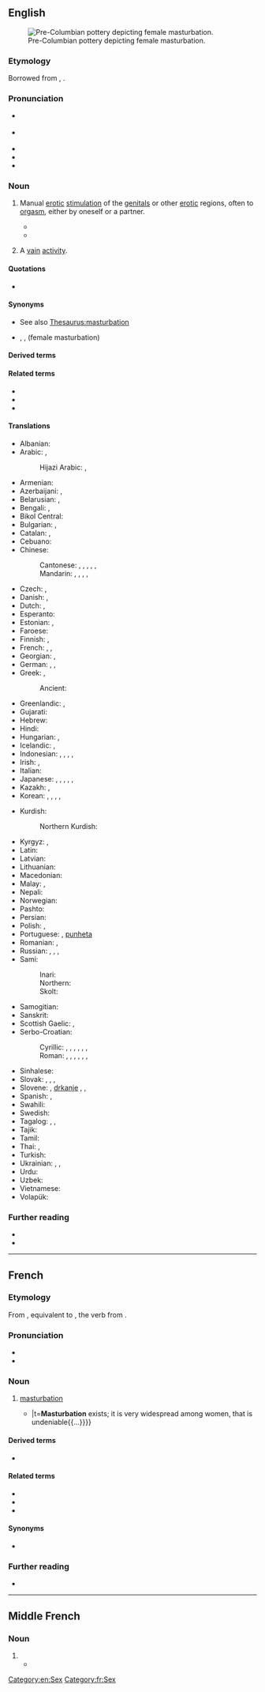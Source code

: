 {{also|Masturbation}}

==English==
{{swp}}
[[File:Masturberende vrouw - Precolombiaanse kunst - Museo Fray Enrique Mideros - Banos.jpg|thumb|Pre-Columbian pottery depicting female masturbation.]]

===Etymology===
Borrowed from {{bor|en|fr|masturbation}}, {{lbor|en|NL.|masturbātiō|masturbātiō, masturbātiōnem|notext=1}}.

===Pronunciation===
* {{a|UK}} {{IPA|en|/ˌmæstəˈbeɪʃ(ə)n/|/ˌmɑːstəˈbeɪʃ(ə)n/}}
* {{a|US}} {{IPA|en|/ˌmæstɚˈbeɪʃən/}}
* {{audio|en|LL-Q1860 (eng)-Vealhurl-masturbation.wav|Audio (RP)}}
* {{hyphenation|pt|mas|tur|ba|tion}}
* {{rhymes|en|eɪʃən}}

===Noun===
{{en-noun|-|s}}

# Manual [[erotic]] [[stimulation]] of the [[genital]]s or other [[erotic]] regions, often to [[orgasm]], either by oneself or a partner.
#: {{ux|en|'''Masturbation''' is our first and natural form of sexual activity and if that's inhibited or damaged, then we suffer for the rest of our lives.|source=Betty Dodson}}
#* {{RQ:Florio Montaigne Essayes|chapter=12|book=II|passage=''Diogenes'' in sight of all, exercising his '''Masturbation''', bred a longing desire in the bystanders, that in such sort they might fill their bellies by rubbing or clawing the same.}}
#* {{quote-av|en|actor=Cree Summer|role=Foxxy Love|title=Clum Babies|series=Drawn Together|season=2|number=5|writer=Jon Kimmel|network=Comedy Central|year=2005|passage='''Masturbation''' is fun and natural. Not to mention it's a great way to earn five bucks without touchin' the guy.}}
# {{lb|en|figurative}} A [[vain]] [[activity]].

====Quotations====
* {{seeCites|en}}

====Synonyms====
* See also [[Thesaurus:masturbation]]
* {{l|en|fingering}}, {{l|en|rolling the pill}}, {{l|en|bean flicking}} (female masturbation)

====Derived terms====
{{der3|en
|mental masturbation
|mutual masturbation
|masturbational
|masturbationlike
|antimasturbation
|masturbationist
|masturbationism
|overmasturbation
|mutual masturbation}}

====Related terms====
* {{l|en|masturbate}}
* {{l|en|masturbator}}
* {{l|en|masturbatory}}

====Translations====
{{trans-top|manual erotic stimulation of the genitals}}
* Albanian: {{t|sq|masturbim|m}}
* Arabic: {{t|ar|عَادَة سِرِّيَّة|f|tr=ʿāda sirriyya}}, {{qualifier|male}} {{t|ar|اِسْتِمْنَاء|m}}
*: Hijazi Arabic: {{t|acw|تَجْليخ|m|tr=tajlĪḵ}} {{gloss|vulgar}}, {{t|acw|عَادَة سِرِّيَّة|f|tr=ʿāda sirriyya}}
* Armenian: {{t+|hy|մաստուրբացիա}}
* Azerbaijani: {{t|az|kəfləmə}}, {{t|az|onanizm}}
* Belarusian: {{t|be|мастурба́цыя|f}}, {{t|be|анані́зм|m}}
* Bengali: {{t+|bn|হস্তমৈথুন|sc=Beng}}, {{t|bn|হাত মারা|sc=Beng}}
* Bikol Central: {{t|bcl|pagsalsal}}
* Bulgarian: {{t|bg|мастурба́ция|f|sc=Cyrl}}, {{t|bg|чикия|f|sc=Cyrl}} {{qualifier|slang}}
* Catalan: {{t|ca|masturbació|f}}, {{t+|ca|palla|f}} {{qualifier|slang}}
* Cebuano: {{t|ceb|paglusi}}
* Chinese:
*: Cantonese: {{t|yue|自慰|tr=zi6 wai3|sc=Hani}}, {{t|yue|手淫|tr=sau2 jam4|sc=Hani}}, {{qualifier|male|vulgar}} {{t|yue|打飛機|sc=Hani}}, {{t|yue|打飞机|tr=daa2 fei1 gei1|sc=Hani}}, {{qualifier|female|vulgar}} {{t|yue|打潛艇|sc=Hani}}, {{t|yue|打潜艇|tr=daa2 cim4 teng5|sc=Hani}}
*: Mandarin: {{t+|cmn|手淫|tr=shǒuyín|sc=Hani}}, {{t+|cmn|自慰|tr=zìwèi|sc=Hani}}, {{t+|cmn|自渎|tr=zìdú|sc=Hani}}, {{t+|cmn|自淫|tr=zìyín|sc=Hani}},
* Czech: {{t+|cs|masturbace|f}}, {{t+|cs|onanie|f}}
* Danish: {{t+|da|masturbation|c}}, {{t|da|onani|c}}
* Dutch: {{t+|nl|zelfbevrediging|f}}, {{t+|nl|masturbatie|f}}
* Esperanto: {{t|eo|masturbado}}
* Estonian: {{t|et|masturbeerimine}}, {{t+|et|onanism}}
* Faroese: {{t|fo|sjálvsnøktan|f}}
* Finnish: {{t+|fi|itsetyydytys}}, {{t+|fi|masturbaatio}}
* French: {{t+|fr|masturbation|f}}, {{t+|fr|onanisme|m}}, {{t+|fr|branlette|f}} {{qualifier|slang}}
* Georgian: {{t+|ka|მასტურბაცია}}, {{t|ka|ნძრევა}}
* German: {{t+|de|Masturbation|f}}, {{t+|de|Onanie|f}}, {{t+|de|Selbstbefriedigung|f}}
* Greek: {{t+|el|αυνανισμός}}, {{qualifier|slang}} {{t+|el|μαλακία}}
*: Ancient: {{t|grc|ἀναφλασμός|m}}
* Greenlandic: {{t|kl|anisoorniarneq}}, {{t|kl|tissassarneq}}
* Gujarati: {{t|gu|હસ્તમૈથુન|sc=Gujr}}
* Hebrew: {{t+|he|אוֹנָנוּת|f|tr=onanút|sc=Hebr}}
* Hindi: {{t+|hi|हस्तमैथुन|m}}
* Hungarian: {{t+|hu|önkielégítés}}, {{t+|hu|maszturbáció}}
* Icelandic: {{t+|is|sjálfsfróun|f}}, {{t|is|rúnk|n}}
* Indonesian: {{t+|id|onani}}, {{t+|id|masturbasi|f}}, {{t|id|ngocok|m}} {{qualifier|slang}}, {{t|id|cokil|m}} {{qualifier|slang}}, {{t+|id|coli|f}}
* Irish: {{t|ga|glacaireacht|f}}, {{t|ga|lámhchartadh|m}}
* Italian: {{t+|it|masturbazione|f}}
* Japanese: {{t|ja|マスターベーション|tr=masutābēshon}}, {{t+|ja|オナニー|tr=onanī}}, {{t|ja|自慰|tr=じい, jii}}, {{t|ja|手淫|tr=しゅいん, shuin}}, {{t|ja|一人エッチ|tr=hitori etchi}}, {{t+|ja|せんずり|tr=senzuri}}
* Kazakh: {{t|kk|мастурбация}}, {{t|kk|онанизм}}
* Korean: {{t+|ko|마스터베이션}}, {{t+|ko|자위}}, {{t+|ko|딸딸이}}, {{t+|ko|수음}}, {{t+|ko|자위행위}}
{{trans-mid}}
* Kurdish:
*: Northern Kurdish: {{t+|kmr|destperkî|f}}
* Kyrgyz: {{t|ky|мастурбация}}, {{t|ky|онанизм}}
* Latin: {{t|la|masturbātiō|f}}
* Latvian: {{t|lv|masturbācija|f}}
* Lithuanian: {{t|lt|masturbacija|f}}
* Macedonian: {{t|mk|мастурбација|f}}
* Malay: {{t|ms|pelancapan}}, {{t|ms|masturbasi}}
* Nepali: {{t+|ne|हस्तमैथुन}}
* Norwegian: {{t|no|onanering}}
* Pashto: {{t|ps|موټک|tr=muṭak|sc=ps-Arab}}
* Persian: {{t+|fa|جلق|tr=jalq|sc=fa-Arab}}
* Polish: {{t+|pl|masturbacja|f}}, {{t+|pl|onanizm|m}}
* Portuguese: {{t+|pt|masturbação}}, [[punheta]] {{qualifier|slang}}
* Romanian: {{t+|ro|masturbație|f}}, {{t+|ro|masturbare|f}}
* Russian: {{t+|ru|мастурба́ция|f}}, {{t+|ru|онани́зм|m}}, {{t+|ru|рукоблу́дие|n}}, {{t+|ru|дро́чка|f}} {{qualifier|vulgar}}
* Sami:
*: Inari: {{t|smn|jieštuđâttem}}
*: Northern: {{t|se|iešduhtadeapmi}}
*: Skolt: {{t|sms|jiijjâstoođtummuš}}
* Samogitian: {{t|sgs|mastorbacėjė|f}}
* Sanskrit: {{t|sa|हस्तमैथुन|m}}
* Scottish Gaelic: {{t|gd|brodadh|m}}, {{t|gd|fèin-bhrodadh|m}}
* Serbo-Croatian:
*: Cyrillic: {{t|sh|самозадовољавање|n|sc=Cyrl}}, {{t|sh|мастурбација|f|sc=Cyrl}}, {{t|sh|рукоблуд|m|sc=Cyrl}}, {{t|sh|мануступрација|f|sc=Cyrl}}, {{t|sh|самоблуд|m|sc=Cyrl}}, {{t|sh|онанија|f|sc=Cyrl}}, {{qualifier|vulgar}} {{t|sh|дркање|n|sc=Cyrl}}
*: Roman: {{t+|sh|samozadovoljavanje|n}}, {{t+|sh|masturbacija|f}}, {{t|sh|rukoblud|m}}, {{t+|sh|manustupracija|f}}, {{t+|sh|samoblud|m}}, {{t+|sh|onanija|f}}, {{t|sh|drkanje|n}}
* Sinhalese: {{t|si|ස්වයං වින්දනය|sc=Sinh}}
* Slovak: {{t|sk|ukájanie|n}}, {{t|sk|onánia|f}}, {{t|sk|masturbácia|f}}, {{t|sk|onanovanie|n}}
* Slovene: {{t+|sl|samozadovoljevanje}}, [[drkanje]] {{qualifier|vulgar}}, {{qualifier|medical}} {{t|sl|masturbácija}}, {{t|sl|masturbiranje|n}}
* Spanish: {{t+|es|masturbación|f}}, {{t+|es|paja|f}} {{qualifier|slang}}
* Swahili: {{t+|sw|punyeto}}
* Swedish: {{t+|sv|onani}}
* Tagalog: {{t|tl|masturbasyon}}, {{t|tl|pagsalsal}}, {{t|tl|jakol}}
* Tajik: {{t|tg|мастурбатсия}}
* Tamil: {{t|ta|சுய இன்பம்}}
* Thai: {{t|th|การช่วยตัวเอง}}, {{t|th|การสำเร็จความใคร่}}
* Turkish: {{t+|tr|mastürbasyon}}
* Ukrainian: {{t|uk|мастурба́ція|f}}, {{t|uk|онані́зм|m}}, {{t|uk|рукоблу́дство|n}}
* Urdu: {{t|ur|جلق|m|tr=jalaq}}
* Uzbek: {{t|uz|masturbatsiya}}
* Vietnamese: {{t+|vi|thủ dâm|alt=sự thủ dâm}}
* Volapük: {{t|vo|masturbat}}
{{trans-bottom}}

===Further reading===
* {{pedia}}
* {{comcatlite}}

[[Category:en:Sex]]

----

==French==
{{wikipedia|lang=fr}}

===Etymology===
From {{inh|fr|frm|-}}, equivalent to {{suffix|fr|masturber|ation}}, the verb from {{der|fr|la|masturbor}}.  

===Pronunciation===
* {{fr-IPA}}
* {{audio|fr|LL-Q150 (fra)-WikiLucas00-masturbation.wav|Audio}}

===Noun===
{{fr-noun|f}}

# [[#English|masturbation]] {{century|16}}
#: {{ux|fr|La '''masturbation''' est une pratique sexuelle, consistant à provoquer l'éjaculation ou le plaisir sexuel par la stimulation des parties génitales ou d'autres zones érogènes, généralement à l'aide des mains, ou parfois d'objets tels des godemichets ou autres jouets sexuels.|'''Masturbation''' is a sexual practice consisting of inducing ejaculation our sexual pleasure by stimulation of the genitals or other erogenous zones, generally by use of the hands, or sometimes objects like dildos or other sex toys.}}
#* {{quote-book|fr|year=1897|series=Psychopathie sexuell|volume=I|title=De l'onanisme chez la femme|trans-title=On onanism in women|author={{w|lang=fr|Thésée Pouillet}}|url=https://books.google.com/books?id=VdmzcStTjBQC|passage=La '''masturbation''' existe; elle est fort répandue chez les femmes, c'est un fait incontestable{{...}}|t='''Masturbation''' exists; it is very widespread among women, that is undeniable{{...}}}}

====Derived terms====
* {{l|fr|masturbation intellectuelle}}

====Related terms====
* {{l|fr|masturbateur}}
* {{l|fr|masturbatoire}}
* {{l|fr|masturber}}

====Synonyms====
* {{l|fr|onanisme}}

===Further reading===
* {{R:TLFi}}

[[Category:fr:Sex]]

----

==Middle French==

===Noun===
{{head|frm|noun|g=f|plural not attested}}

# {{l|en|masturbation}}
#* {{quote-book|frm|passage=La premiere façon est parmy nous abominable, la nature reclamant en apparence contre cette deception de nerfs, appellée '''masturbation'''.|page=114|URL=http://books.google.fr/books?id=He9IAAAAcAAJ&pg=PA114&lpg=PA114&dq=masturbation&source=bl&ots=zdf4Dp7OP0&sig=bbpfHN9Ty0UTXXbNIoT7-5T9q58&hl=fr&sa=X&ei=lnxDUNyKMOaj0QXWrIDIDw&ved=0CDwQ6AEwAQ#v=onepage&q=masturbation&f=false|author=François de La Mothe Le Vaye|title=Quatre Dialogues Faits A L'Imitation Des Anciens|year=1506}}